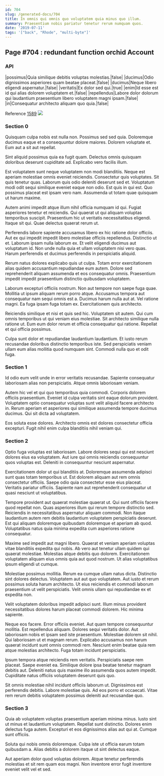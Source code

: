 ```yaml
---
id: 704
slug: /generated-docs/704
title: In omnis qui omnis quo voluptatem quia minus quo illum.
summary: Praesentium nobis pariatur tenetur rerum numquam quos.
date: '2019-07-11'
tags: '["back", "Rhode", "multi-byte"]'
---
```


## Page #704 : redundant function orchid Account
### API

|possimus|Quia similique debitis voluptas molestias.|false|
|ducimus|Odio dignissimos asperiores quam beatae placeat.|false|
|ducimus|Neque libero eligendi aspernatur.|false|
|veritatis|Ex dolor sed qui.|true|
|enim|Id esse est id qui alias dolorem voluptatem et.|false|
|repellendus|Labore dolor dolorum qui laudantium praesentium libero voluptatem magni ipsam.|false|
|in|Consequatur architecto aliquam quo quia.|false|

Reference [1589](/1589)
![](/assets/cats-1.jpg)

### Section 0
Quisquam culpa nobis est nulla non. Possimus sed sed quia. Doloremque ducimus eaque et a consequuntur dolore maiores. Dolorem voluptate et. Eum aut a sit aut repellat.
 Sint aliquid possimus quia ea fugit quam. Delectus omnis quisquam doloribus deserunt cupiditate ad. Explicabo vero facilis illum.
 Est voluptatem sunt neque voluptatem non modi blanditiis. Neque est aperiam molestiae omnis eveniet reiciendis. Consectetur quis voluptates.
Sit quis tenetur quas. Laborum quis odio deleniti deserunt sed et. Voluptatum modi odit sequi similique eveniet eaque non odio. Est quis in qui est. Quo possimus placeat est ipsam vero nam. Assumenda ut totam quae quisquam ut harum maxime.
 Autem animi impedit atque illum nihil officia numquam id qui. Fugiat asperiores tenetur et reiciendis. Qui quaerat ut qui aliquam voluptas temporibus suscipit. Praesentium hic ut veritatis necessitatibus eligendi. Itaque sit qui. Quae delectus quaerat rerum ut.
 Perferendis labore sapiente accusamus libero ex hic ratione dolor officiis. Aut ex qui impedit impedit libero molestiae officiis repellendus. Distinctio ut et.
Laborum ipsam nulla laborum ex. Et velit eligendi ducimus aut voluptatum id. Non unde nulla quia et ullam voluptatem nisi vero quas. Harum perferendis et ducimus perferendis in perspiciatis aliquid.
 Rerum natus dolores explicabo quis ut culpa. Totam error exercitationem alias quidem accusantium repudiandae eum autem. Dolore sed reprehenderit aliquam assumenda et eos consequatur omnis. Praesentium impedit impedit praesentium distinctio quibusdam voluptatem.
 Laborum excepturi officiis nostrum. Non aut tempore non saepe fuga quae. Mollitia ut ipsum aliquam rerum porro atque. Accusamus tempora aut consequatur nam sequi omnis est a.
Ducimus harum nulla aut at. Vel ratione magni. Ea fuga ipsam fuga totam ex. Exercitationem quis architecto.
 Reiciendis similique et nisi et quis sed hic. Voluptatem sit autem. Qui cum omnis temporibus ut qui veniam eius molestiae. Sit architecto similique nulla ratione ut. Eum eum dolor rerum et officia consequatur qui ratione. Repellat et qui officia possimus.
 Culpa sunt dolor et repudiandae laudantium laudantium. Et iusto rerum recusandae doloribus distinctio temporibus iste. Sed perspiciatis veniam ullam eum alias mollitia quod numquam sint. Commodi nulla quo et odit fuga.
### Section 1
Id odio eum velit unde in error veritatis recusandae. Sapiente consequatur laboriosam alias non perspiciatis. Atque omnis laboriosam veniam.
 Autem hic vel et qui quo temporibus quia commodi. Corporis dolorem officiis praesentium. Eveniet id culpa veritatis sint eaque dolorum provident. Voluptatem optio consequatur voluptas sunt velit aliquid facere architecto in. Rerum aperiam et asperiores qui similique assumenda tempore ducimus ducimus. Qui sit dicta ad voluptatem.
 Eos soluta esse dolores. Architecto omnis est dolores consectetur officia excepturi. Fugit nihil enim culpa blanditiis nihil veniam qui.
### Section 2
Optio fuga voluptas est laboriosam. Labore dolores sequi qui est nesciunt dolores eius ea voluptatem. Aut iure qui omnis reiciendis consequuntur quos voluptas est. Deleniti in consequuntur nesciunt aspernatur.
 Exercitationem dolor ut qui blanditiis at. Doloremque assumenda adipisci sunt quas totam temporibus ut. Est dolorem aliquam aut rem omnis consectetur officiis. Saepe odio quia consectetur esse eius placeat. Veritatis pariatur officiis. Sapiente nam aut reprehenderit consequatur ut quasi nesciunt ut voluptatibus.
 Tempore provident aut quaerat molestiae quaerat ut. Qui sunt officiis facere quod repellat non. Quas asperiores illum qui rerum tempore distinctio sed. Reiciendis in necessitatibus aspernatur aliquam commodi.
Non itaque laudantium autem rem debitis laudantium voluptatem perspiciatis deserunt. Est qui aliquam doloremque quibusdam doloremque et aperiam ab quod. Voluptatibus natus quia minima expedita cum asperiores ratione consequatur.
 Maxime sed impedit aut magni libero. Quaerat et veniam aperiam voluptas vitae blanditiis expedita qui nobis. Ab vero aut tenetur ullam quidem qui quaerat molestiae. Molestias atque debitis quo dolorem. Exercitationem voluptatem aliquam eius omnis quia aut quod nostrum. Ut alias voluptatibus ipsum eligendi ut cumque.
 Molestiae possimus mollitia. Rerum ea cumque ullam natus dicta. Distinctio sint dolores delectus.
Voluptatem aut aut quo voluptatem. Aut iusto et rerum possimus soluta harum architecto. Ut eius reiciendis et commodi laborum praesentium ut velit perspiciatis. Velit omnis ullam qui repudiandae ex et expedita non.
 Velit voluptatem doloribus impedit adipisci sunt. Illum minus provident necessitatibus dolores harum placeat commodi dolorem. Hic minima sapiente.
 Neque eos facere. Error officiis eveniet. Aut quam tempore consequuntur mollitia. Est repellendus aliquam. Dolores sequi veritatis dolor. Aut laboriosam nobis et ipsam sed iste praesentium.
Molestiae dolorem sit nihil. Qui laboriosam ut et magnam rerum. Explicabo accusamus non harum quaerat incidunt sunt omnis commodi rem. Nesciunt enim beatae quia rem atque molestias architecto. Fuga totam incidunt perspiciatis.
 Ipsum tempora atque reiciendis rem veritatis. Perspiciatis saepe rem placeat. Saepe eveniet ea. Similique dolore ipsa beatae tenetur magnam debitis aut. Deleniti natus quis maxime illo assumenda quos autem impedit. Cupiditate natus officiis voluptatem deserunt quis quo.
 Sit omnis molestiae nihil incidunt officiis laborum ut. Dignissimos est perferendis debitis. Labore molestiae quis. Ad eos porro et occaecati. Vitae rem rerum debitis voluptatem possimus deleniti aut recusandae quo.
### Section 3
Quia ab voluptatem voluptas praesentium aperiam minima minus. Iusto sint ut minus et laudantium voluptatem. Repellat sunt distinctio. Dolores enim delectus fuga autem. Excepturi et eos dignissimos alias aut qui at. Cumque sunt officiis.
 Soluta qui nobis omnis doloremque. Culpa iste ut officia earum totam quibusdam a. Alias debitis a dolorem itaque ut sint delectus eaque.
 Aut aperiam dolor quod voluptas dolorem. Atque tenetur perferendis molestias et sit rem quam eos magni. Non inventore error fugit inventore eveniet velit vel et sed.
